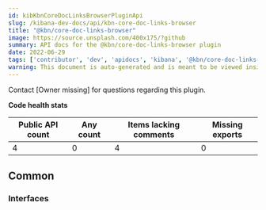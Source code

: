 ```yaml
---
id: kibKbnCoreDocLinksBrowserPluginApi
slug: /kibana-dev-docs/api/kbn-core-doc-links-browser
title: "@kbn/core-doc-links-browser"
image: https://source.unsplash.com/400x175/?github
summary: API docs for the @kbn/core-doc-links-browser plugin
date: 2022-06-29
tags: ['contributor', 'dev', 'apidocs', 'kibana', '@kbn/core-doc-links-browser']
warning: This document is auto-generated and is meant to be viewed inside our experimental, new docs system. Reach out in #docs-engineering for more info.
---
```




Contact [Owner missing] for questions regarding this plugin.

**Code health stats**

| Public API count  | Any count | Items lacking comments | Missing exports |
|-------------------|-----------|------------------------|-----------------|
| 4 | 0 | 4 | 0 |

## Common

### Interfaces
<DocDefinitionList data={kbnCoreDocLinksBrowserObj.common.interfaces}/>

